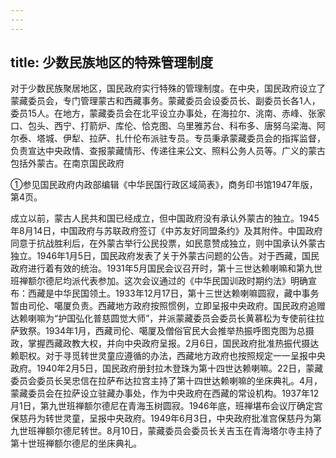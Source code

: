 ```yaml
---
---
---
```

title: 少数民族地区的特殊管理制度
---



对于少数民族聚居地区，国民政府实行特殊的管理制度。在中央，国民政府设立了蒙藏委员会，专门管理蒙古和西藏事务。蒙藏委员会设委员长、副委员长各1人，委员15人。在地方，蒙藏委员会在北平设立办事处，在海拉尔、洮南、赤峰、张家口、包头、西宁、打箭炉、库伦、恰克图、乌里雅苏台、科布多、唐努乌梁海、阿尔泰、塔城、伊犁、拉萨、扎什伦布派驻专员。专员秉承蒙藏委员会的指挥监督，负责宣达中央政情、查报蒙藏情形、传递往来公文、照料公务人员等。广义的蒙古包括外蒙古。在南京国民政府

①参见国民政府内政部编辑《中华民国行政区域简表》，商务印书馆1947年版，第4页。

成立以前，蒙古人民共和国已经成立，但中国政府没有承认外蒙古的独立。1945年8月14日，中国政府与苏联政府签订《中苏友好同盟条约》及其附件。中国政府同意于抗战胜利后，在外蒙古举行公民投票，如民意赞成独立，则中国承认外蒙古独立。1946年1月5日，国民政府发表了关于外蒙古问题的公告。对于西藏，国民政府进行着有效的统治。1931年5月国民会议召开时，第十三世达赖喇嘛和第九世班禅额尔德尼均派代表参加。这次会议通过的《中华民国训政时期约法》明确宣布：西藏是中华民国领土。1933年12月17日，第十三世达赖喇嘛圆寂，藏中事务暂由司伦、噶厦负责。西藏地方政府按照惯例，立即呈报中央政府。国民政府追赠达赖喇嘛为“护国弘化普慈圆觉大师”，并派蒙藏委员会委员长黄慕松为专使前往拉萨致祭。1934年1月，西藏司伦、噶厦及僧俗官民大会推举热振呼图克图为总摄政，掌握西藏政教大权，并向中央政府呈报。2月6日，国民政府批准热振代摄达赖职权。对于寻觅转世灵童应遵循的办法，西藏地方政府也按照规定一一呈报中央政府。1940年2月5日，国民政府册封拉木登珠为第十四世达赖喇嘛。22日，蒙藏委员会委员长吴忠信在拉萨布达拉宫主持了第十四世达赖喇嘛的坐床典礼。4月，蒙藏委员会在拉萨设立驻藏办事处，作为中央政府在西藏的常设机构。1937年12月1日，第九世班禅额尔德尼在青海玉树圆寂。1946年底，班禅堪布会议厅确定宫保慈丹为转世灵童，呈报中央政府。1949年6月3日，中央政府批准宫保慈丹为第九世班禅额尔德尼转世。8月10日，蒙藏委员会委员长关吉玉在青海塔尔寺主持了第十世班禅额尔德尼的坐床典礼。
